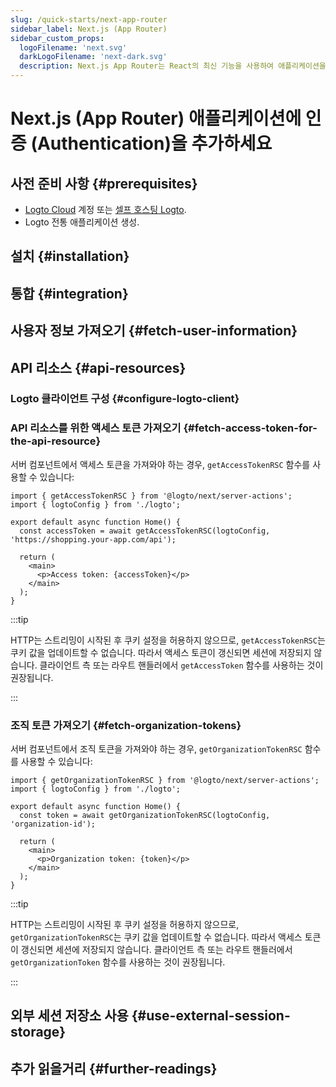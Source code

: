 ```yaml
---
slug: /quick-starts/next-app-router
sidebar_label: Next.js (App Router)
sidebar_custom_props:
  logoFilename: 'next.svg'
  darkLogoFilename: 'next-dark.svg'
  description: Next.js App Router는 React의 최신 기능을 사용하여 애플리케이션을 구축하는 새로운 패러다임입니다.
---
```




# Next.js (App Router) 애플리케이션에 인증 (Authentication)을 추가하세요

<GuideTip />

## 사전 준비 사항 \{#prerequisites}

- [Logto Cloud](https://cloud.logto.io) 계정 또는 [셀프 호스팅 Logto](/introduction/set-up-logto-oss).
- Logto 전통 애플리케이션 생성.

## 설치 \{#installation}

<Installation />

## 통합 \{#integration}

<Integration />

## 사용자 정보 가져오기 \{#fetch-user-information}

<GetUserInformation />

## API 리소스 \{#api-resources}

<ApiResourcesDescription />

### Logto 클라이언트 구성 \{#configure-logto-client}

<ConfigApiResources />

### API 리소스를 위한 액세스 토큰 가져오기 \{#fetch-access-token-for-the-api-resource}

<FetchAccessTokenForApiResources />

서버 컴포넌트에서 액세스 토큰을 가져와야 하는 경우, `getAccessTokenRSC` 함수를 사용할 수 있습니다:

```tsx title="app/page.tsx"
import { getAccessTokenRSC } from '@logto/next/server-actions';
import { logtoConfig } from './logto';

export default async function Home() {
  const accessToken = await getAccessTokenRSC(logtoConfig, 'https://shopping.your-app.com/api');

  return (
    <main>
      <p>Access token: {accessToken}</p>
    </main>
  );
}
```

:::tip

HTTP는 스트리밍이 시작된 후 쿠키 설정을 허용하지 않으므로, `getAccessTokenRSC`는 쿠키 값을 업데이트할 수 없습니다. 따라서 액세스 토큰이 갱신되면 세션에 저장되지 않습니다. 클라이언트 측 또는 라우트 핸들러에서 `getAccessToken` 함수를 사용하는 것이 권장됩니다.

:::

### 조직 토큰 가져오기 \{#fetch-organization-tokens}

<FetchOrganizationTokenForUser />

서버 컴포넌트에서 조직 토큰을 가져와야 하는 경우, `getOrganizationTokenRSC` 함수를 사용할 수 있습니다:

```tsx title="app/page.tsx"
import { getOrganizationTokenRSC } from '@logto/next/server-actions';
import { logtoConfig } from './logto';

export default async function Home() {
  const token = await getOrganizationTokenRSC(logtoConfig, 'organization-id');

  return (
    <main>
      <p>Organization token: {token}</p>
    </main>
  );
}
```

:::tip

HTTP는 스트리밍이 시작된 후 쿠키 설정을 허용하지 않으므로, `getOrganizationTokenRSC`는 쿠키 값을 업데이트할 수 없습니다. 따라서 액세스 토큰이 갱신되면 세션에 저장되지 않습니다. 클라이언트 측 또는 라우트 핸들러에서 `getOrganizationToken` 함수를 사용하는 것이 권장됩니다.

:::

## 외부 세션 저장소 사용 \{#use-external-session-storage}

<ExternalStorage />

## 추가 읽을거리 \{#further-readings}

<FurtherReadings />
